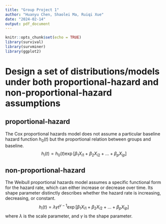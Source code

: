 ```yaml
---
title: "Group Project 1"
author: "Huanyu Chen, Shaolei Ma, Ruiqi Xue"
date: "2024-02-14"
output: pdf_document
---
```


```r
knitr::opts_chunk$set(echo = TRUE)
library(survival)
library(survminer)
library(ggplot2)
```

# Design a set of distributions/models under both proportional-hazard and non-proportional-hazard assumptions
## proportional-hazard
The Cox proportional hazards model does not assume a particular baseline hazard function $h_0(t)$ but the proportional relation between groups and baseline.
$$
h_i(t) = h_0(t) \exp[\beta_1 X_{i1} + \beta_2 X_{i2} + \ldots + \beta_p X_{ip}]
$$


## non-proportional-hazard
The Weibull proportional hazards model assumes a specific functional form for the hazard rate, which can either increase or decrease over time. Its shape parameter distinctly describes whether the hazard rate is increasing, decreasing, or constant.
$$
h_i(t) = \lambda \gamma t^{\gamma - 1} \exp[\beta_1 X_{i1} + \beta_2 X_{i2} + \ldots + \beta_p X_{ip}]
$$
where $\lambda$ is the scale parameter, and $\gamma$ is the shape parameter.